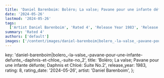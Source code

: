 ```yaml
---
title: 'Daniel Barenboim: Boléro; La valse; Pavane pour une infante défunte; Daphnis et Chloé: Suite No.2 (1983)'
date: '2024-05-26'
lastmod: '2024-05-26'
tags:
  ['Artist Daniel Barenboim', 'Rated 4', 'Release Year 1983', 'Release Decade 1980']
summary: 'Rated 4'
authors: ['default']
images: ['/content/images/daniel-barenboim|bolero_-la-valse_-pavane-pour-une-infante-defunte_-daphnis-et-chloe_-suite-no_2.jpg']
---
```


  key: 'daniel-barenboim|bolero_-la-valse_-pavane-pour-une-infante-defunte_-daphnis-et-chloe_-suite-no_2',
  title: 'Boléro; La valse; Pavane pour une infante défunte; Daphnis et Chloé: Suite No.2',
  release_year: 1983,
  rating: 8,
  rating_date: '2024-05-26',
  artist: 'Daniel Barenboim',
};

<MusicRating data={data} />
